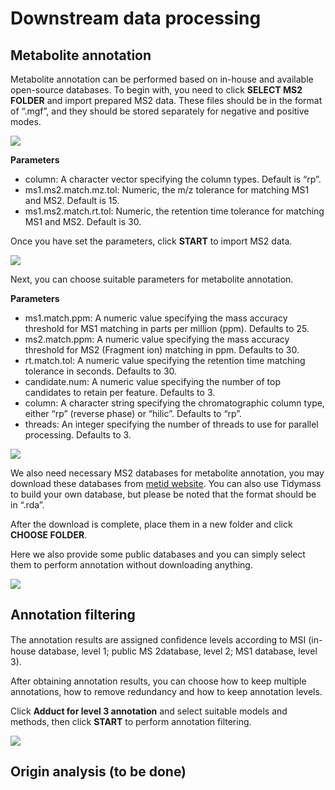# Downstream data processing

## Metabolite annotation

Metabolite annotation can be performed based on in-house and available open-source databases. To begin with, you need to click **SELECT MS2 FOLDER** and import prepared MS2 data. These files should be in the format of ".mgf", and they should be stored separately for negative and positive modes.

![](figures/ms2_folder.png)

**Parameters**

* column: A character vector specifying the column types. Default is "rp".
* ms1.ms2.match.mz.tol: Numeric, the m/z tolerance for matching MS1 and MS2. Default is 15.
* ms1.ms2.match.rt.tol: Numeric, the retention time tolerance for matching MS1 and MS2. Default is 30.

Once you have set the parameters, click **START** to import MS2 data.

![](figures/metabolite_annotation.png)

Next, you can choose suitable parameters for metabolite annotation.

**Parameters**

* ms1.match.ppm: A numeric value specifying the mass accuracy threshold for MS1 matching in parts per million (ppm). Defaults to 25.
* ms2.match.ppm: A numeric value specifying the mass accuracy threshold for MS2 (Fragment ion) matching in ppm. Defaults to 30.
* rt.match.tol: A numeric value specifying the retention time matching tolerance in seconds. Defaults to 30.
* candidate.num: A numeric value specifying the number of top candidates to retain per feature. Defaults to 3.
* column: A character string specifying the chromatographic column type, either "rp" (reverse phase) or "hilic". Defaults to "rp".
* threads: An integer specifying the number of threads to use for parallel processing. Defaults to 3.

![](figures/metabolite_annotation2.png)

We also need necessary MS2 databases for metabolite annotation, you may download these databases from [metid website](https://www.tidymass.org/metid/articles/public_databases.html){target="_blank"}. You can also use Tidymass to build your own database, but please be noted that the format should be in ".rda".

After the download is complete, place them in a new folder and click **CHOOSE FOLDER**.

Here we also provide some public databases and you can simply select them to perform annotation without downloading anything.

![](figures/metabolite_annotation3.png)

## Annotation filtering

The annotation results are assigned conﬁdence levels according to MSI (in-house database, level 1; public MS 2database, level 2; MS1 database, level 3).

After obtaining annotation results, you can choose how to keep multiple annotations, how to remove redundancy and how to keep annotation levels.

Click **Adduct for level 3 annotation** and select suitable models and methods, then click **START** to perform annotation filtering.

![](figures/annotation_filtering.png)


## Origin analysis (to be done)










